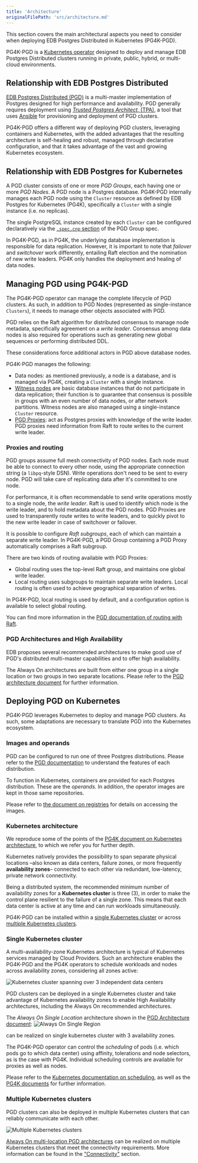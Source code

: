 ```yaml
---
title: 'Architecture'
originalFilePath: 'src/architecture.md'
---
```


This section covers the main architectural aspects you need to consider
when deploying EDB Postgres Distributed in Kubernetes (PG4K-PGD).

PG4K-PGD is a
[Kubernetes operator](https://kubernetes.io/docs/concepts/extend-kubernetes/operator/)
designed to deploy and manage EDB Postgres Distributed clusters
running in private, public, hybrid, or multi-cloud environments.

## Relationship with EDB Postgres Distributed

[EDB Postgres Distributed (PGD)](https://www.enterprisedb.com/docs/pgd/latest/)
is a multi-master implementation of Postgres designed for high performance and 
availability.
PGD generally requires deployment using
[*Trusted Postgres Architect*, (TPA)](https://www.enterprisedb.com/docs/pgd/latest/tpa/),
a tool that uses [Ansible](https://www.ansible.com) for provisioning and
deployment of PGD clusters.

PG4K-PGD offers a different way of deploying PGD clusters, leveraging containers
and Kubernetes, with the added advantages that the resulting architecture is
self-healing and robust, managed through declarative configuration, and that it
takes advantage of the vast and growing Kubernetes ecosystem.

## Relationship with EDB Postgres for Kubernetes

A PGD cluster consists of one or more *PGD Groups*, each having one or more *PGD
Nodes*. A PGD node is a Postgres database. PG4K-PGD internally
manages each PGD node using the `Cluster` resource as defined by EDB Postgres
for Kubernetes (PG4K), specifically a `Cluster` with a single instance (i.e. no
replicas).

The single PostgreSQL instance created by each `Cluster` can be configured
declaratively via the
[`.spec.cnp` section](pg4k-pgd.v1beta1.md#pgd-k8s-enterprisedb-io-v1beta1-CnpConfiguration)
of the PGD Group spec.

In PG4K-PGD, as in PG4K, the underlying database implementation is responsible
for data replication. However, it is important to note that *failover* and
*switchover* work differently, entailing Raft election and the nomination of new
write leaders. PG4K only handles the deployment and healing of data nodes.

## Managing PGD using PG4K-PGD

The PG4K-PGD operator can manage the complete lifecycle of PGD clusters. As
such, in addition to PGD Nodes (represented as single-instance `Clusters`), it
needs to manage other objects associated with PGD.

PGD relies on the Raft algorithm for distributed consensus to manage node
metadata, specifically agreement on a *write leader*. Consensus among data
nodes is also required for operations such as generating new global sequences
or performing distributed DDL.

These considerations force additional actors in PGD above database nodes.

PG4K-PGD manages the following:

-   Data nodes: as mentioned previously, a node is a database, and is managed
    via PG4K, creating a `Cluster` with a single instance.
-   [Witness nodes](https://www.enterprisedb.com/docs/pgd/latest/nodes/#witness-nodes)
    are basic database instances that do not participate in data
    replication; their function is to guarantee that consensus is possible in
    groups with an even number of data nodes, or after network partitions. Witness
    nodes are also managed using a single-instance `Cluster` resource.
-   [PGD Proxies](https://www.enterprisedb.com/docs/pgd/latest/routing/proxy/):
    act as Postgres proxies with knowledge of the write leader. PGD proxies need
    information from Raft to route writes to the current write leader.

### Proxies and routing

PGD groups assume full mesh connectivity of PGD nodes. Each node must be able to
connect to every other node, using the appropriate connection string (a
`libpq`-style DSN). Write operations don't need to be sent to every node. PGD
will take care of replicating data after it's committed to one node.

For performance, it is often recommendable to send write operations mostly to a
single node, the  *write leader*. Raft is used to identify which node is the
write leader, and to hold metadata about the PGD nodes. PGD Proxies are used to
transparently route writes to write leaders, and to quickly pivot to the new
write leader in case of switchover or failover.

It is possible to configure *Raft subgroups*, each of which can maintain a
separate write leader. In PG4K-PGD, a PGD Group containing a PGD Proxy
automatically comprises a Raft subgroup.

There are two kinds of routing available with PGD Proxies:

-   Global routing uses the top-level Raft group, and maintains one global write
    leader.
-   Local routing uses subgroups to maintain separate write leaders. Local
    routing is often used to achieve geographical separation of writes.

In PG4K-PGD, local routing is used by default, and a configuration option is
available to select global routing.

You can find more information in the
[PGD documentation of routing with Raft](https://www.enterprisedb.com/docs/pgd/latest/routing/raft/).

### PGD Architectures and High Availability

EDB proposes several recommended architectures to make good use of PGD's
distributed multi-master capabilities and to offer high availability. 

The Always On architectures are built from either one group in a single location
or two groups in two separate locations.
Please refer to the
[PGD architecture document](https://www.enterprisedb.com/docs/pgd/latest/architectures/)
for further information.

## Deploying PGD on Kubernetes

PG4K-PGD leverages Kubernetes to deploy and manage PGD clusters. As such, some
adaptations are necessary to translate PGD into the Kubernetes ecosystem.

### Images and operands

PGD can be configured to run one of three Postgres distributions. Please refer
to the
[PGD documentation](https://www.enterprisedb.com/docs/pgd/latest/choosing_server/)
to understand the features of each distribution.

To function in Kubernetes, containers are provided for each Postgres
distribution. These are the *operands*.
In addition, the operator images are kept in those same repositories.

Please refer to [the document on registries](private_registries.md)
for details on accessing the images.

### Kubernetes architecture

We reproduce some of the points of the
[PG4K document on Kubernetes architecture](https://www.enterprisedb.com/docs/postgres_for_kubernetes/latest/architecture/),
to which we refer you for further depth.

Kubernetes natively provides the possibility to span separate physical locations
–also known as data centers, failure zones, or more frequently **availability
zones**– connected to each other via redundant, low-latency, private network
connectivity.

Being a distributed system, the recommended minimum number of availability zones
for a **Kubernetes cluster** is three (3), in order to make the control plane
resilient to the failure of a single zone. This means that each data center is
active at any time and can run workloads simultaneously.

PG4K-PGD can be installed within a
[single Kubernetes cluster](#single-kubernetes-cluster)
or across
[multiple Kubernetes clusters](#multiple-kubernetes-clusters).

### Single Kubernetes cluster

A multi-availability-zone Kubernetes architecture is typical of Kubernetes
services managed by Cloud Providers. Such an architecture enables the PG4K-PGD
and the PG4K operators to schedule workloads and nodes across availability
zones, considering all zones active:

![Kubernetes cluster spanning over 3 independent data centers](./images/k8s-architecture-3-az.png)

PGD clusters can be deployed in a single Kubernetes cluster and take advantage
of Kubernetes availability zones to enable High Availability architectures,
including the Always On recommended architectures.

The *Always On Single Location* architecture shown in the
[PGD Architecture document](https://www.enterprisedb.com/docs/pgd/latest/architectures/):
![Always On Single Region](./images/always_on_1x3_updated.png)

can be realized on single kubernetes cluster with 3 availability zones.

The PG4K-PGD operator can control the *scheduling* of pods (i.e. which pods go
to which data center) using affinity, tolerations and node selectors, as is the
case with PG4K. Individual scheduling controls are available for proxies as well
as nodes.

Please refer to the
[Kubernetes documentation on scheduling](https://kubernetes.io/docs/concepts/scheduling-eviction/),
as well as the [PG4K documents](https://www.enterprisedb.com/docs/postgres_for_kubernetes/latest/scheduling/)
for further information.

### Multiple Kubernetes clusters

PGD clusters can also be deployed in multiple Kubernetes clusters that can
reliably communicate with each other.

![Multiple Kubernetes clusters](./images/k8s-architecture-multi.png)

[Always On multi-location PGD architectures](https://www.enterprisedb.com/docs/pgd/latest/architectures/)
can be realized on multiple Kubernetes clusters that meet the connectivity
requirements.
More information can be found in the ["Connectivity"](connectivity.md) section.
